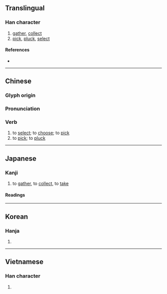 {{character info/new}}
{{also|采}}
==Translingual==

===Han character===
{{Han char|rn=64|rad=手|as=08|sn=11|four=52094|canj=QBD|ids=⿰扌采}}

# [[gather]], [[collect]]
# [[pick]], [[pluck]], [[select]]

====References====
* {{Han ref|kx=0438.120|dkj=12274|dj=0788.100|hdz=31901.010|uh=63A1|ud=25505|bh=B1C4|bd=45508}}

----

==Chinese==
{{zh-forms|s=采}}

===Glyph origin===
{{Han etym}}

===Pronunciation===
{{zh-pron
|m=cǎi
|c=coi2
|h=pfs=chhái
|mn=chhái
|mc=y
|oc=y
|ma=
|cat=v
}}

===Verb===
{{zh-verb}}

# to [[select]]; to [[choose]]; to [[pick]]
# to [[pick]]; to [[pluck]]

----

==Japanese==

===Kanji===
{{ja-kanji|grade=5|rs=手08}}

# to [[gather]], to [[collect]], to [[take]]

====Readings====
{{ja-readings
|goon=[[さい]] (sai)
|kanon=[[さい]] (sai)
|kun=[[とる]] ([[採る]], toru)
}}

----

==Korean==

===Hanja===
{{ko-hanja|hangeul=채|eumhun=|rv=chae|mr=ch'ae|y=chay}}

# {{defn|lang=ko|sort=手08}}

----

==Vietnamese==

===Han character===
{{vi-hantu|[[thái]], [[thám]], [[thăm]], [[thớm]], [[xăm]], [[xom]], [[xái]], [[thải]]|rs=手08}}

# {{defn|lang=vi|sort=手08}}